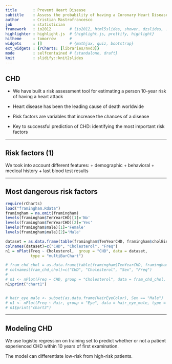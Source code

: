 ```yaml
---
title       : Prevent Heart Disease
subtitle    : Assess the probability of having a Coronary Heart Disease
author      : Cristian Mastrofrancesco
job         : statistician
framework   : io2012        # {io2012, html5slides, shower, dzslides, ...}
highlighter : highlight.js  # {highlight.js, prettify, highlight}
hitheme     : tomorrow      # 
widgets     : []            # {mathjax, quiz, bootstrap}
ext_widgets : {rCharts: [libraries/nvd3]}
mode        : selfcontained # {standalone, draft}
knit        : slidify::knit2slides
---
```


## CHD

* We have built a risk assessment tool for estimating
a person 10-year risk of having a heart attack

* Heart disease has been the leading cause of death
worldwide

* Risk factors are variables that increase the chances of a
disease

* Key to successful prediction of CHD: identifying the most
important risk factors


---

## Risk factors (1)

We took into account different features:
+ demographic
+ behavioral
+ medical history
+ last blood test results

---

## Most dangerous risk factors

```r
require(rCharts)
load("framingham.Rdata") 
framingham = na.omit(framingham)
levels(framingham$TenYearCHD)[1]='No'
levels(framingham$TenYearCHD)[2]='Yes'
levels(framingham$male)[1]='Female'
levels(framingham$male)[2]='Male'

dataset = as.data.frame(table(framingham$TenYearCHD, framingham$cholBins))
colnames(dataset)=c("CHD", "Cholesterol", "Freq")
n1 = nPlot(Freq ~ Cholesterol,  group = "CHD", data = dataset,
           type = "multiBarChart")

# fram_chd_chol = as.data.frame(table(framingham$TenYearCHD, framingham$cholBins, framingham$male))
# colnames(fram_chd_chol)=c("CHD", "Cholesterol", "Sex", "Freq")
# 
# n1 <- nPlot(Freq ~ CHD, group = "Cholesterol", data = fram_chd_chol, type = "multiBarChart")
n1$print("chart1")


# hair_eye_male <- subset(as.data.frame(HairEyeColor), Sex == "Male")
# n1 <- nPlot(Freq ~ Hair, group = "Eye", data = hair_eye_male, type = "multiBarChart")
# n1$print("chart3")


```


---


## Modeling CHD

We use logistic regression on training set to predict
whether or not a patient experienced CHD within 10
years of first examination.

The model can differentiate low-risk from high-risk
patients.
